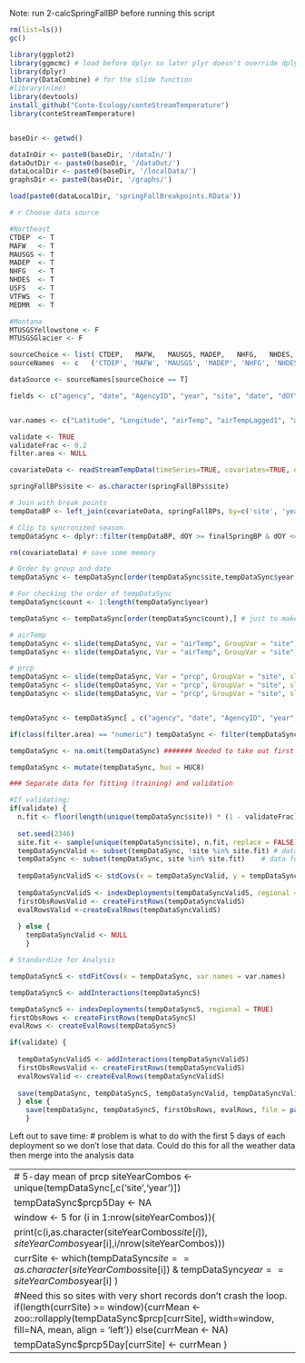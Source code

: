 

Note: run 2-calcSpringFallBP before running this script

```r
rm(list=ls())
gc()

library(ggplot2)
library(ggmcmc) # load before dplyr so later plyr doesn't override dplyr
library(dplyr)
library(DataCombine) # for the slide function
#library(nlme)
library(devtools)
install_github("Conte-Ecology/conteStreamTemperature")
library(conteStreamTemperature)


baseDir <- getwd()

dataInDir <- paste0(baseDir, '/dataIn/')
dataOutDir <- paste0(baseDir, '/dataOut/')
dataLocalDir <- paste0(baseDir, '/localData/')
graphsDir <- paste0(baseDir, '/graphs/')

load(paste0(dataLocalDir, 'springFallBreakpoints.RData'))

# r Choose data source

#Northeast
CTDEP  <- T
MAFW   <- T
MAUSGS <- T
MADEP  <- T 
NHFG   <- T
NHDES  <- T
USFS   <- T
VTFWS  <- T
MEDMR  <- T

#Montana
MTUSGSYellowstone <- F
MTUSGSGlacier <- F

sourceChoice <- list( CTDEP,   MAFW,   MAUSGS, MADEP,   NHFG,   NHDES,   MEDMR,   USFS,   VTFWS,    MTUSGSYellowstone,   MTUSGSGlacier)
sourceNames  <- c   ('CTDEP', 'MAFW', 'MAUSGS', 'MADEP', 'NHFG', 'NHDES', 'MEDMR', 'USFS', 'VTFWS',  'MTUSGSYellowstone', 'MTUSGSGlacier')

dataSource <- sourceNames[sourceChoice == T]

fields <- c("agency", "date", "AgencyID", "year", "site", "date", "dOY", "temp", "airTemp", "prcp", "srad", "dayl", "swe")


var.names <- c("Latitude", "Longitude", "airTemp", "airTempLagged1", "airTempLagged2", "prcp", "prcpLagged1", "prcpLagged2", "prcpLagged3", "dOY", "Forest", "Herbacious", "Agriculture", "Developed", "TotDASqKM", "ReachElevationM", "ImpoundmentsAllSqKM", "HydrologicGroupAB", "SurficialCoarseC", "CONUSWetland", "ReachSlopePCNT", "srad", "dayl", "swe") # continuous covariates to be standardized

validate <- TRUE
validateFrac <- 0.2
filter.area <- NULL

covariateData <- readStreamTempData(timeSeries=TRUE, covariates=TRUE, dataSourceList=dataSource, fieldListTS=fields, fieldListCD='ALL', directory=dataInDir)

springFallBPs$site <- as.character(springFallBPs$site)

# Join with break points
tempDataBP <- left_join(covariateData, springFallBPs, by=c('site', 'year'))

# Clip to syncronized season
tempDataSync <- dplyr::filter(tempDataBP, dOY >= finalSpringBP & dOY <= finalFallBP)

rm(covariateData) # save some memory

# Order by group and date
tempDataSync <- tempDataSync[order(tempDataSync$site,tempDataSync$year,tempDataSync$dOY),]

# For checking the order of tempDataSync
tempDataSync$count <- 1:length(tempDataSync$year)

tempDataSync <- tempDataSync[order(tempDataSync$count),] # just to make sure tempDataSync is ordered for the slide function

# airTemp
tempDataSync <- slide(tempDataSync, Var = "airTemp", GroupVar = "site", slideBy = -1, NewVar='airTempLagged1')
tempDataSync <- slide(tempDataSync, Var = "airTemp", GroupVar = "site", slideBy = -2, NewVar='airTempLagged2')

# prcp
tempDataSync <- slide(tempDataSync, Var = "prcp", GroupVar = "site", slideBy = -1, NewVar='prcpLagged1')
tempDataSync <- slide(tempDataSync, Var = "prcp", GroupVar = "site", slideBy = -2, NewVar='prcpLagged2')
tempDataSync <- slide(tempDataSync, Var = "prcp", GroupVar = "site", slideBy = -3, NewVar='prcpLagged3')


tempDataSync <- tempDataSync[ , c("agency", "date", "AgencyID", "year", "site", "date", "finalSpringBP", "finalFallBP", "FEATUREID", "HUC4", "HUC8", "HUC12", "temp", "Latitude", "Longitude", "airTemp", "airTempLagged1", "airTempLagged2", "prcp", "prcpLagged1", "prcpLagged2", "prcpLagged3", "dOY", "Forest", "Herbacious", "Agriculture", "Developed", "TotDASqKM", "ReachElevationM", "ImpoundmentsAllSqKM", "HydrologicGroupAB", "SurficialCoarseC", "CONUSWetland", "ReachSlopePCNT", "srad", "dayl", "swe")] #  

if(class(filter.area) == "numeric") tempDataSync <- filter(tempDataSync, filter = TotDASqKM <= filter.area)

tempDataSync <- na.omit(tempDataSync) ####### Needed to take out first few days that get NA in the lagged terms. Change this so don't take out NA in stream temperature?

tempDataSync <- mutate(tempDataSync, huc = HUC8)

### Separate data for fitting (training) and validation

#If validating:
if(validate) {
  n.fit <- floor(length(unique(tempDataSync$site)) * (1 - validateFrac))
  
  set.seed(2346)
  site.fit <- sample(unique(tempDataSync$site), n.fit, replace = FALSE) # select sites to hold back for testing 
  tempDataSyncValid <- subset(tempDataSync, !site %in% site.fit) # data for validation
  tempDataSync <- subset(tempDataSync, site %in% site.fit)    # data for model fitting (calibration)
  
  tempDataSyncValidS <- stdCovs(x = tempDataSyncValid, y = tempDataSync, var.names = var.names)
  
  tempDataSyncValidS <- indexDeployments(tempDataSyncValidS, regional = TRUE)
  firstObsRowsValid <- createFirstRows(tempDataSyncValidS)
  evalRowsValid <-createEvalRows(tempDataSyncValidS)
  
  } else {
    tempDataSyncValid <- NULL
    }

# Standardize for Analysis

tempDataSyncS <- stdFitCovs(x = tempDataSync, var.names = var.names)

tempDataSyncS <- addInteractions(tempDataSyncS)

tempDataSyncS <- indexDeployments(tempDataSyncS, regional = TRUE)
firstObsRows <- createFirstRows(tempDataSyncS)
evalRows <- createEvalRows(tempDataSyncS)

if(validate) {
  
  tempDataSyncValidS <- addInteractions(tempDataSyncValidS)
  firstObsRowsValid <- createFirstRows(tempDataSyncValidS)
  evalRowsValid <- createEvalRows(tempDataSyncValidS)
  
  save(tempDataSync, tempDataSyncS, tempDataSyncValid, tempDataSyncValidS, firstObsRows, evalRows, firstObsRowsValid, evalRowsValid, file = paste0(dataLocalDir, "tempDataSync.RData"))
  } else {
    save(tempDataSync, tempDataSyncS, firstObsRows, evalRows, file = paste0(dataLocalDir, "tempDataSync.RData"))
    }

```


Left out to save time:
# problem is what to do with the first 5 days of each deployment so we don't lose that data. Could do this for all the weather data then merge into the analysis data

----------------------------------------------------------------------------------------------------------------------------------------------------------------
# 5-day mean of prcp 
siteYearCombos <- unique(tempDataSync[,c('site','year')])

tempDataSync$prcp5Day <- NA

window <- 5
for (i in 1:nrow(siteYearCombos)){

  print(c(i,as.character(siteYearCombos$site[i]),siteYearCombos$year[i],i/nrow(siteYearCombos)))
  
  currSite <- which(tempDataSync$site == as.character(siteYearCombos$site[i]) & tempDataSync$year == siteYearCombos$year[i] )

  #Need this so sites with very short records don't crash the loop.
  if(length(currSite) >= window){currMean <-  zoo::rollapply(tempDataSync$prcp[currSite], width=window, fill=NA, mean, align = 'left')} else(currMean <- NA)
  
  tempDataSync$prcp5Day[currSite] <- currMean
}
----------------------------------------------------------------------------------------------------------------------------------------------------------------

